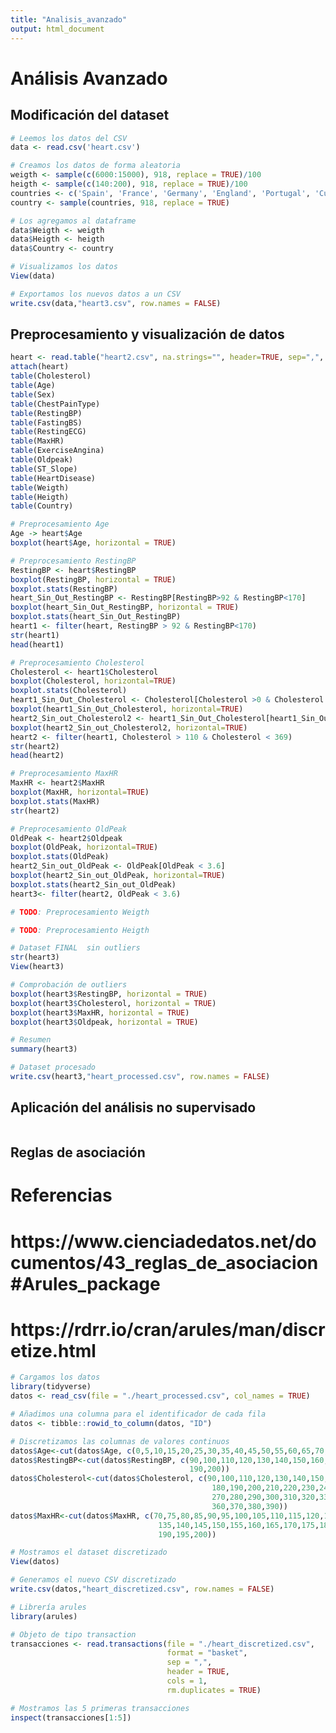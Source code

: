 ```yaml
---
title: "Analisis_avanzado"
output: html_document
---
```


# Análisis Avanzado

## Modificación del dataset

```r
# Leemos los datos del CSV
data <- read.csv('heart.csv')

# Creamos los datos de forma aleatoria
weigth <- sample(c(6000:15000), 918, replace = TRUE)/100
heigth <- sample(c(140:200), 918, replace = TRUE)/100
countries <- c('Spain', 'France', 'Germany', 'England', 'Portugal', 'Cuba', 'China', 'South Africa', 'Italy')
country <- sample(countries, 918, replace = TRUE)

# Los agregamos al dataframe
data$Weigth <- weigth
data$Heigth <- heigth
data$Country <- country

# Visualizamos los datos
View(data)

# Exportamos los nuevos datos a un CSV
write.csv(data,"heart3.csv", row.names = FALSE)
```

## Preprocesamiento y visualización de datos

```r
heart <- read.table("heart2.csv", na.strings="", header=TRUE, sep=",", dec=".")
attach(heart)
table(Cholesterol)
table(Age)
table(Sex)
table(ChestPainType)
table(RestingBP)
table(FastingBS)
table(RestingECG)
table(MaxHR)
table(ExerciseAngina)
table(Oldpeak)
table(ST_Slope)
table(HeartDisease)
table(Weigth)
table(Heigth)
table(Country)

# Preprocesamiento Age
Age -> heart$Age
boxplot(heart$Age, horizontal = TRUE)

# Preprocesamiento RestingBP
RestingBP <- heart$RestingBP
boxplot(RestingBP, horizontal = TRUE)
boxplot.stats(RestingBP)
heart_Sin_Out_RestingBP <- RestingBP[RestingBP>92 & RestingBP<170] 
boxplot(heart_Sin_Out_RestingBP, horizontal = TRUE) 
boxplot.stats(heart_Sin_Out_RestingBP)
heart1 <- filter(heart, RestingBP > 92 & RestingBP<170) 
str(heart1)
head(heart1)

# Preprocesamiento Cholesterol
Cholesterol <- heart1$Cholesterol
boxplot(Cholesterol, horizontal=TRUE)
boxplot.stats(Cholesterol)
heart1_Sin_Out_Cholesterol <- Cholesterol[Cholesterol >0 & Cholesterol < 404]
boxplot(heart1_Sin_Out_Cholesterol, horizontal=TRUE)
heart2_Sin_out_Cholesterol2 <- heart1_Sin_Out_Cholesterol[heart1_Sin_Out_Cholesterol > 110 & heart1_Sin_Out_Cholesterol< 369]
boxplot(heart2_Sin_out_Cholesterol2, horizontal=TRUE)
heart2 <- filter(heart1, Cholesterol > 110 & Cholesterol < 369)
str(heart2)
head(heart2)

# Preprocesamiento MaxHR
MaxHR <- heart2$MaxHR
boxplot(MaxHR, horizontal=TRUE)
boxplot.stats(MaxHR)
str(heart2)

# Preprocesamiento OldPeak
OldPeak <- heart2$Oldpeak
boxplot(OldPeak, horizontal=TRUE)
boxplot.stats(OldPeak)
heart2_Sin_out_OldPeak <- OldPeak[OldPeak < 3.6]
boxplot(heart2_Sin_out_OldPeak, horizontal=TRUE)
boxplot.stats(heart2_Sin_out_OldPeak)
heart3<- filter(heart2, OldPeak < 3.6)

# TODO: Preprocesamiento Weigth

# TODO: Preprocesamiento Heigth

# Dataset FINAL  sin outliers
str(heart3) 
View(heart3)

# Comprobación de outliers
boxplot(heart3$RestingBP, horizontal = TRUE)
boxplot(heart3$Cholesterol, horizontal = TRUE)
boxplot(heart3$MaxHR, horizontal = TRUE)
boxplot(heart3$Oldpeak, horizontal = TRUE)

# Resumen
summary(heart3) 

# Dataset procesado
write.csv(heart3,"heart_processed.csv", row.names = FALSE)

```

## Aplicación del análisis no supervisado

```r

```

## Reglas de asociación

# Referencias
# https://www.cienciadedatos.net/documentos/43_reglas_de_asociacion#Arules_package
# https://rdrr.io/cran/arules/man/discretize.html

```r
# Cargamos los datos
library(tidyverse)
datos <- read_csv(file = "./heart_processed.csv", col_names = TRUE)

# Añadimos una columna para el identificador de cada fila
datos <- tibble::rowid_to_column(datos, "ID")

# Discretizamos las columnas de valores continuos
datos$Age<-cut(datos$Age, c(0,5,10,15,20,25,30,35,40,45,50,55,60,65,70,75,80))
datos$RestingBP<-cut(datos$RestingBP, c(90,100,110,120,130,140,150,160,170,180,
                                        190,200))
datos$Cholesterol<-cut(datos$Cholesterol, c(90,100,110,120,130,140,150,160,170,
                                             180,190,200,210,220,230,240,250,260,
                                             270,280,290,300,310,320,330,340,350,
                                             360,370,380,390))
datos$MaxHR<-cut(datos$MaxHR, c(70,75,80,85,90,95,100,105,110,115,120,125,130,
                                 135,140,145,150,155,160,165,170,175,180,185,
                                 190,195,200))

# Mostramos el dataset discretizado
View(datos)

# Generamos el nuevo CSV discretizado
write.csv(datos,"heart_discretized.csv", row.names = FALSE)

# Librería arules
library(arules)

# Objeto de tipo transaction
transacciones <- read.transactions(file = "./heart_discretized.csv",
                                   format = "basket",
                                   sep = ",",
                                   header = TRUE,
                                   cols = 1,
                                   rm.duplicates = TRUE)

# Mostramos las 5 primeras transacciones
inspect(transacciones[1:5])
```






